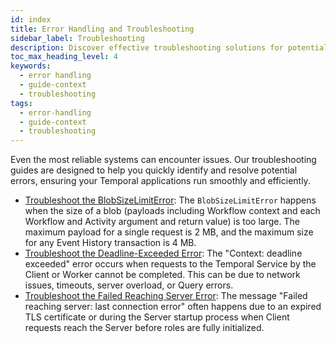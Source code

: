 ```yaml
---
id: index
title: Error Handling and Troubleshooting
sidebar_label: Troubleshooting
description: Discover effective troubleshooting solutions for potential Temporal errors and edge cases with our comprehensive guides, ensuring smooth Workflow execution and error management.
toc_max_heading_level: 4
keywords:
  - error handling
  - guide-context
  - troubleshooting
tags:
  - error-handling
  - guide-context
  - troubleshooting
---
```


Even the most reliable systems can encounter issues.
Our troubleshooting guides are designed to help you quickly identify and resolve potential errors, ensuring your Temporal applications run smoothly and efficiently.

- [Troubleshoot the BlobSizeLimitError](/troubleshooting/blob-size-limit-error): The `BlobSizeLimitError` happens when the size of a blob (payloads including Workflow context and each Workflow and Activity argument and return value) is too large.
  The maximum payload for a single request is 2 MB, and the maximum size for any Event History transaction is 4 MB.
- [Troubleshoot the Deadline-Exceeded Error](/troubleshooting/deadline-exceeded-error):
  The "Context: deadline exceeded" error occurs when requests to the Temporal Service by the Client or Worker cannot be completed.
  This can be due to network issues, timeouts, server overload, or Query errors.
- [Troubleshoot the Failed Reaching Server Error](/troubleshooting/last-connection-error): The message "Failed reaching server: last connection error" often happens due to an expired TLS certificate or during the Server startup process when Client requests reach the Server before roles are fully initialized.
